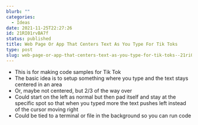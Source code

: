 ```yaml
---
blurb: ""
categories:
  - Ideas
date: 2021-11-25T22:27:26
id: 21RI01rvBA7f
status: published
title: Web Page Or App That Centers Text As You Type For Tik Toks
type: post
slug: web-page-or-app-that-centers-text-as-you-type-for-tik-toks--21ri01rvba7f
---
```


- This is for making code samples for Tik Tok
- The basic idea is to setup something where you type and the text stays centered in an area
- Or, maybe not centered, but 2/3 of the way over
- Could start on the left as normal but then pad itself and stay at the specific spot so that when you typed more the text pushes left instead of the cursor moving right
- Could be tied to a terminal or file in the background so you can run code



